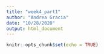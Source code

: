 ```yaml
---
title: "week4_part1"
author: "Andrea Gracia"
date: "10/28/2020"
output: html_document
---
```


```r
knitr::opts_chunk$set(echo = TRUE)
```

